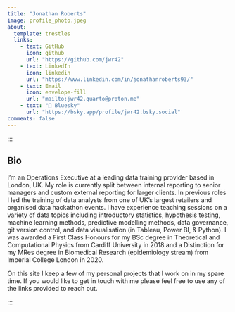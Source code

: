 ```yaml
---
title: "Jonathan Roberts"
image: profile_photo.jpeg
about:
  template: trestles
  links:
    - text: GitHub
      icon: github
      url: "https://github.com/jwr42"
    - text: LinkedIn
      icon: linkedin
      url: "https://www.linkedin.com/in/jonathanroberts93/"
    - text: Email
      icon: envelope-fill
      url: "mailto:jwr42.quarto@proton.me"
    - text: "🦋 Bluesky"
      url: "https://bsky.app/profile/jwr42.bsky.social"
comments: false
---
```


:::

## Bio

I'm an Operations Executive at a leading data training provider based in London, UK. My role is currently split between internal reporting to senior managers and custom external reporting for larger clients. In previous roles I led the training of data analysts from one of UK's largest retailers and organised data hackathon events. I have experience teaching sessions on a variety of data topics including introductory statistics, hypothesis testing, machine learning methods, predictive modelling methods, data governance, git version control, and data visualisation (in Tableau, Power BI, & Python). I was awarded a First Class Honours for my BSc degree in Theoretical and Computational Physics from Cardiff University in 2018 and a Distinction for my MRes degree in Biomedical Research (epidemiology stream) from Imperial College London in 2020.

On this site I keep a few of my personal projects that I work on in my spare time. If you would like to get in touch with me please feel free to use any of the links provided to reach out.

:::
